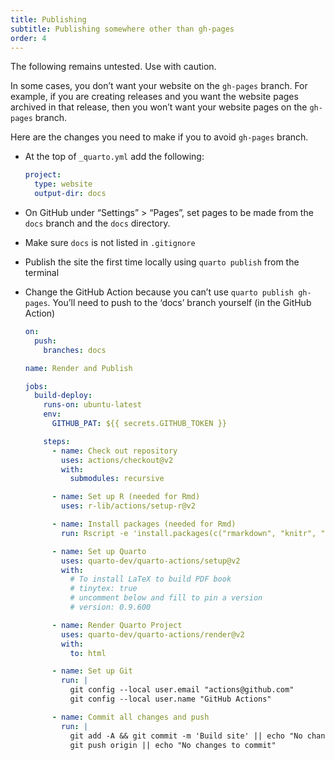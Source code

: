 ```yaml
---
title: Publishing
subtitle: Publishing somewhere other than gh-pages
order: 4
---
```


:::{.callout-caution}
The following remains untested. Use with caution.
:::

In some cases, you don't want your website on the `gh-pages` branch. For example, if you are creating releases and you want the website pages archived in that release, then you won't want your website pages on the `gh-pages` branch.

Here are the changes you need to make if you to avoid `gh-pages` branch.

* At the top of `_quarto.yml` add the following:
  ```yml
  project: 
    type: website
    output-dir: docs
  ```
* On GitHub under "Settings" > "Pages", set pages to be made from the `docs` branch and the `docs` directory.
* Make sure `docs` is not listed in `.gitignore`
* Publish the site the first time locally using `quarto publish` from the terminal
* Change the GitHub Action because you can't use `quarto publish gh-pages`. You'll need to push to the 'docs' branch yourself (in the GitHub Action)
  ```yml
  on:
    push:
      branches: docs

  name: Render and Publish

  jobs:
    build-deploy:
      runs-on: ubuntu-latest
      env:
        GITHUB_PAT: ${{ secrets.GITHUB_TOKEN }}

      steps:
        - name: Check out repository
          uses: actions/checkout@v2
          with:
            submodules: recursive
          
        - name: Set up R (needed for Rmd)
          uses: r-lib/actions/setup-r@v2

        - name: Install packages (needed for Rmd)
          run: Rscript -e 'install.packages(c("rmarkdown", "knitr", "jsonlite"))'

        - name: Set up Quarto
          uses: quarto-dev/quarto-actions/setup@v2
          with:
            # To install LaTeX to build PDF book 
            # tinytex: true 
            # uncomment below and fill to pin a version
            # version: 0.9.600
        
        - name: Render Quarto Project
          uses: quarto-dev/quarto-actions/render@v2
          with:
            to: html

        - name: Set up Git
          run: |
            git config --local user.email "actions@github.com"
            git config --local user.name "GitHub Actions"

        - name: Commit all changes and push
          run: |
            git add -A && git commit -m 'Build site' || echo "No changes to commit"
            git push origin || echo "No changes to commit"
  ```
